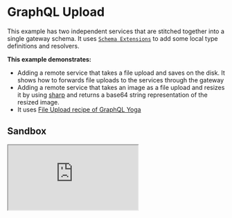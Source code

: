 # GraphQL Upload

This example has two independent services that are stitched together into a single gateway schema. It uses [`Schema Extensions`](/docs/approaches/schema-extensions) to add some local type definitions and resolvers.

**This example demonstrates:**

- Adding a remote service that takes a file upload and saves on the disk. It shows how to forwards file uploads to the services through the gateway
- Adding a remote service that takes an image as a file upload and resizes it by using [sharp](https://www.npmjs.com/package/sharp) and returns a base64 string representation of the resized image.
- It uses [File Upload recipe of GraphQL Yoga](https://the-guild.dev/graphql/yoga-server/docs/features/file-uploads)

## Sandbox

<iframe
  src="https://codesandbox.io/embed/github/ardatan/schema-stitching/tree/master/examples/graphql-upload?fontsize=14&hidenavigation=1&theme=dark"
  className="mt-6 w-full h-[500px] rounded-md"
  title="graphql-upload"
  allow="geolocation; microphone; camera; midi; vr; accelerometer; gyroscope; payment; ambient-light-sensor; encrypted-media; usb"
  sandbox="allow-modals allow-forms allow-popups allow-scripts allow-same-origin"
/>

> You can also see the project on GitHub [here](https://github.com/ardatan/schema-stitching/tree/master/examples/graphql-upload).

The following services are available for interactive queries:

- **Stitched gateway:** http://localhost:4000/graphql
- Upload Files subservice\_: http://localhost:4001/graphql
- Resize Images subservice\_: http://localhost:4002/graphql

## Summary

Visit the [stitched gateway](http://localhost:4000/graphql) and try running the following query:

```graphql
query {
  readFile(name: "yoga.png") {
    name
    type
    resizedBase64(width: 720, height: 405)
  }
}
```

In this example query, `readFile` of **Upload Files** subservice is called to read the file from the disk and `resizedBase64` of **Resize Images** subservice is called to resize the image.
In our additional resolver we take `base64` representation of the file from the **Upload Files** subservice and pass it to the **Resize Images** subservice like below;

> Created `file` object is passed to **Resize Images** as a file upload under the hood;

```ts
    resolvers: {
      FileEntry: {
        resizedBase64: {
          // We ask required fields to create a `File` instance
          selectionSet: `{ name type base64 }`,
          resolve(
            { name, type, base64 }: { name: string; type: string; base64: string },
            { width, height },
            context,
            info
          ) {
            if (!type.startsWith('image/')) {
                throw new GraphQLError('File is not an image');
            }
            const buffer = Buffer.from(base64, 'base64');
            const file = new File([buffer], name, { type });
            return delegateToSchema({
              schema: resizeImagesSubschema,
              fieldName: 'resizeImage',
              args: {
                file,
                width,
                height,
              },
              context,
              info,
            });
          },
        },
      },
    },
```

## Upload a File from the gateway

Run the following command from the terminal to upload the file `file.txt`. To learn more, visit [graphql-multipart-request-spec](https://github.com/jaydenseric/graphql-multipart-request-spec)

```bash
curl localhost:4000/graphql \
  -F operations='{ "query": "mutation($file: File!) { uploadFile(input: $file) { name type text } }", "variables": { "file": null } }' \
  -F map='{ "0": ["variables.file"] }' \
  -F 0=@graphql-upload/file.txt

# output
# {"data":{"uploadFile":{"filename":"file.txt","mimetype":"text/plain","text":"test file but not image\n"}}}
```

